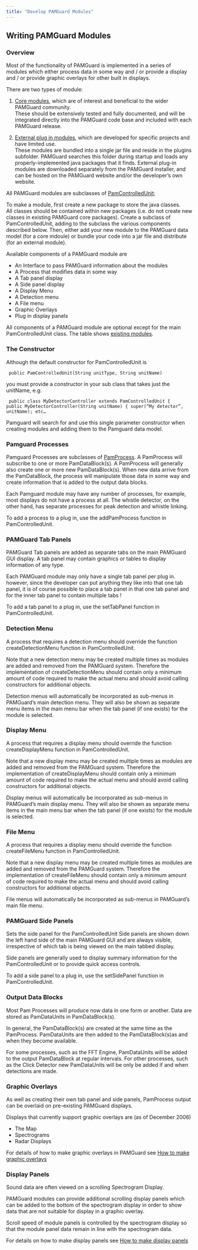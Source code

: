 ```yaml
---
title: "Develop PAMGuard Modules"
---
```


## Writing PAMGuard Modules

### Overview

Most of the functionality of PAMGuard is implemented in a series of modules which either process data in some way and / or provide a display and / or provide graphic overlays for other built in displays.

There are two types of module:

1.  [Core modules](coremodules.html), which are of interest and beneficial to the wider PAMGuard community.\
    These should be extensively tested and fully documented, and will be integrated directly into the PAMGuard code base and included with each PAMGuard release.

2.  [External plug in modules](pluginmodules.html), which are developed for specific projects and have limited use.\
    These modules are bundled into a single jar file and reside in the plugins subfolder. PAMGuard searches this folder during startup and loads any properly-implemented java packages that it finds. External plug-in modules are downloaded separately from the PAMGuard installer, and can be hosted on the PAMGuard website and/or the developer’s own website.

All PAMGuard modules are subclasses of [PamControlledUnit](api/PamController/PamControlledUnit.html);

To make a module, first create a new package to store the java classes.\
All classes should be contained within new packages (i.e. do not create new classes in existing PAMGuard core packages). Create a subclass of PamControlledUnit, adding to the subclass the various components described below. Then, either add your new module to the PAMGuard data model (for a core mdoule) or bundle your code into a jar file and distribute (for an external module).

Available components of a PAMGuard module are

       
* An Interface to pass PAMGuard information about the modules
* A Process that modifies data in some way
* A Tab panel display
* A Side panel display
* A Display Menu
* A Detection menu
* A File menu
* Graphic Overlays
* Plug in display panels


All components of a PAMGuard module are optional except for the main PamControlledUnit class. The table shows [existing modules](coremodules.html).

### The Constructor

Although the default constructor for PamControlledUnit is

<code> 
public PamControlledUnit(String unitType, String unitName)
</code>

you must provide a constructor in your sub class that takes just the unitName, e.g.

<code> 
public class MyDetectorController extends PamControlledUnit { public MyDetectorController(String unitName) { super("My detector", unitName); etc...
</code>

Pamguard will search for and use this single parameter constructor when creating modules and adding them to the Pamguard data model.

### Pamguard Processes

Pamguard Processes are subclasses of [PamProcess](api/PamguardMVC/PamProcess.html). A PamProcess will subscribe to one or more PamDataBlock(s). A PamProcess will generally also create one or more new PamDataBlock(s). When new data arrive from the PamDataBlock, the process will manipulate those data in some way and create information that is added to the output data blocks.

Each Pamguard module may have any number of processes, for example, most displays do not have a process at all. The whistle detector, on the other hand, has separate processes for peak detection and whistle linking.

To add a process to a plug in, use the addPamProcess function in PamControlledUnit.

### PAMGuard Tab Panels

PAMGuard Tab panels are added as separate tabs on the main PAMGuard GUI display. A tab panel may contain graphics or tables to display information of any type.

Each PAMGuard module may only have a single tab panel per plug in. however, since the developer can put anything they like into that one tab panel, it is of course possible to place a tab panel in that one tab panel and for the inner tab panel to contain multiple tabs !

To add a tab panel to a plug in, use the setTabPanel function in PamControlledUnit.

### Detection Menu

A process that requires a detection menu should override the function createDetectionMenu function in PamControlledUnit.

Note that a new detection menu may be created multiple times as modules are added and removed from the PAMGuard system. Therefore the implementation of createDetectionMenu should contain only a minimum amount of code required to make the actual menu and should avoid calling constructors for additional objects.

Detection menus will automatically be incorporated as sub-menus in PAMGuard's main detection menu. They will also be shown as separate menu items in the main menu bar when the tab panel (if one exists) for the module is selected.

### Display Menu

A process that requires a display menu should override the function createDisplayMenu function in PamControlledUnit.

Note that a new display menu may be created multiple times as modules are added and removed from the PAMGuard system. Therefore the implementation of createDisplayMenu should contain only a minimum amount of code required to make the actual menu and should avoid calling constructors for additional objects.

Display menus will automatically be incorporated as sub-menus in PAMGuard's main display menu. They will also be shown as separate menu items in the main menu bar when the tab panel (if one exists) for the module is selected.

### File Menu

A process that requires a display menu should override the function createFileMenu function in PamControlledUnit.

Note that a new display menu may be created multiple times as modules are added and removed from the PAMGuard system. Therefore the implementation of createFileMenu should contain only a minimum amount of code required to make the actual menu and should avoid calling constructors for additional objects.

File menus will automatically be incorporated as sub-menus in PAMGuard's main file menu.

### PAMGuard Side Panels

Sets the side panel for the PamControlledUnit Side panels are shown down the left hand side of the main PAMGuard GUI and are always visible, irrespective of which tab is being viewed on the main tabbed display.

Side panels are generally used to display summary information for the PamControlledUnit or to provide quick access controls.

To add a side panel to a plug in, use the setSidePanel function in PamControlledUnit.

### Output Data Blocks

Most Pam Processes will produce now data in one form or another. Data are stored as PamDataUnits in PamDataBlock(s).

In general, the PamDataBlock(s) are created at the same time as the PamProcess. PamDataUnits are then added to the PamDataBlock(s)as and when they become available.

For some processes, such as the FFT Engine, PamDataUnits will be added to the output PamDataBlock at regular intervals. For other processes, such as the Click Detector new PamDataUnits will be only be added if and when detections are made.

### Graphic Overlays

As well as creating their own tab panel and side panels, PamProcess output can be overlaid on pre-existing PAMGuard displays.

Displays that currently support graphic overlays are (as of December 2006)

       
* The Map
* Spectrograms
* Radar Displays


For details of how to make graphic overlays in PAMGuard see [How to make graphic overlays](./books/HowToMakeOverlays.html)

### Display Panels

Sound data are often viewed on a scrolling Spectrogram Display.

PAMGuard modules can provide additional scrolling display panels which can be added to the bottom of the spectrogram display in order to show data that are not suitable for display in a graphic overlay.

Scroll speed of module panels is controlled by the spectrogram display so that the module panel data remain in line with the spectrogram data.

For details on how to make display panels see [How to make display panels](./books/HowToMakePluginDisplays.html)
